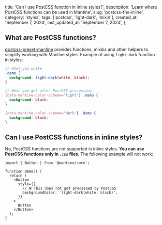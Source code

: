 
  title: 'Can I use PostCSS function in inline styles?',
  description: 'Learn where PostCSS functions can be used in Mantine',
  slug: 'postcss-fns-inline',
  category: 'styles',
  tags: ['postcss', 'light-dark', 'mixin'],
  created_at: 'September 7, 2024',
  last_updated_at: 'September 7, 2024',
};


## What are PostCSS functions?

[postcss-preset-mantine](https://mantine.dev/styles/postcss-preset/) provides functions,
mixins and other helpers to simplify working with Mantine styles. Example of using
`light-dark` function in styles:

```scss
// What you write
.demo {
  background: light-dark(white, black);
}

// What you get after PostCSS processing
[data-mantine-color-scheme='light'] .demo {
  background: black;
}

[data-mantine-color-scheme='dark'] .demo {
  background: black;
}
```

## Can I use PostCSS functions in inline styles?

No, PostCSS functions are not supported in inline styles. **You can use PostCSS functions only in `.css` files**.
The following example will not work:

```tsx
import { Button } from '@mantine/core';

function Demo() {
  return (
    <Button
      style={{
        // ❌ This does not get processed by PostCSS
        backgroundColor: 'light-dark(white, black)',
      }}
    >
      Button
    </Button>
  );
}
```
